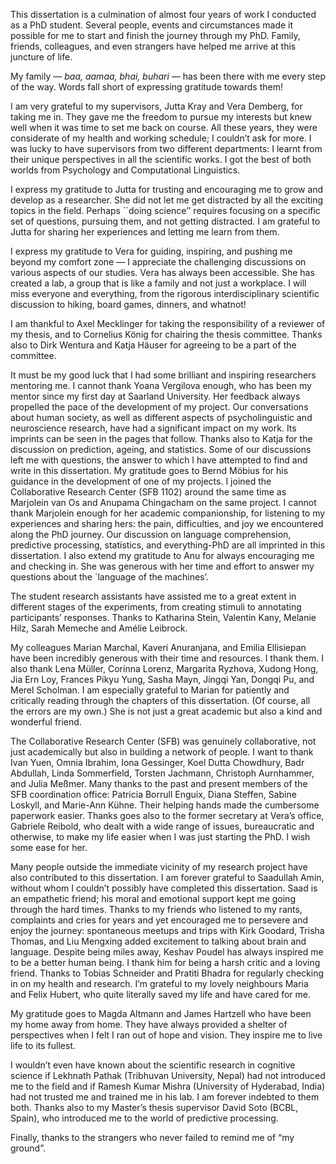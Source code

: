 This dissertation is a culmination of almost four years of work I conducted as a PhD student.
Several people, events and circumstances made it possible for me to start and finish the journey through my PhD.
Family, friends, colleagues, and even strangers have helped me arrive at this juncture of life.

My family --- *baa, aamaa, bhai, buhari* --- has been there with me every step of the way.
Words fall short of expressing gratitude towards them!

I am very grateful to my supervisors, Jutta Kray and Vera Demberg, for taking me in.
They gave me the freedom to pursue my interests but knew well when it was time to set me back on course.
All these years, they were considerate of my health and working schedule;
I couldn't ask for more.
I was lucky to have supervisors from two different departments:
I learnt from their unique perspectives in all the scientific works.
I got the best of both worlds from Psychology and Computational Linguistics.

I express my gratitude to Jutta for trusting and encouraging me to grow and develop as a researcher.
She did not let me get distracted by all the exciting topics in the field.
Perhaps ``doing science'' requires focusing on a specific set of questions, pursuing them, and not getting distracted.
I am grateful to Jutta for sharing her experiences and letting me learn from them.

I express my gratitude to Vera for guiding, inspiring, and pushing me beyond my comfort zone ---
I appreciate the challenging discussions on various aspects of our studies.
Vera has always been accessible.
She has created a lab, a group that is like a family and not just a workplace.
I will miss everyone and everything, from the rigorous interdisciplinary scientific discussion to hiking, board games, dinners, and whatnot!

I am thankful to Axel Mecklinger for taking the responsibility of a reviewer of my thesis, and to Cornelius König for chairing the thesis committee.
Thanks also to Dirk Wentura and Katja Häuser for agreeing to be a part of the committee.


It must be my good luck that I had some brilliant and inspiring researchers mentoring me.
I cannot thank Yoana Vergilova enough, who has been my mentor since my first day at Saarland University.
Her feedback always propelled the pace of the development of my project.
Our conversations about human society, as well as different aspects of psycholinguistic and neuroscience research, have had a significant impact on my work.
Its imprints can be seen in the pages that follow.
Thanks also to Katja for the discussion on prediction, ageing, and statistics.
Some of our discussions left me with questions, the answer to which I have attempted to find and write in this dissertation.
My gratitude goes to Bernd Möbius for his guidance in the development of one of my projects.
I joined the Collaborative Research Center (SFB 1102) around the same time as Marjolein van Os and Anupama Chingacham on the same project.
I cannot thank Marjolein enough for her academic companionship, for listening to my experiences and sharing hers: the pain, difficulties, and joy we encountered along the PhD journey.
Our discussion on language comprehension, predictive processing, statistics, and everything-PhD are all imprinted in this dissertation.
I also extend my gratitude to Anu for always encouraging me and checking in.
 She was generous with her time and effort to answer my questions about the `language of the machines'.


The student research assistants have assisted me to a great extent in different stages of the experiments, from creating stimuli to annotating participants' responses.
Thanks to Katharina Stein, Valentin Kany, Melanie Hilz, Sarah Memeche and Amélie Leibrock.

My colleagues Marian Marchal, Kaveri Anuranjana, and Emilia Ellisiepan have been incredibly generous with their time and resources.
I thank them.
I also thank Lena Müller, Corinna Lorenz, Margarita Ryzhova, Xudong Hong, Jia Ern Loy, Frances Pikyu Yung, Sasha Mayn, Jingqi Yan, Dongqi Pu, and Merel Scholman.
I am especially grateful to Marian for patiently and critically reading through the chapters of this dissertation.
(Of course, all the errors are my own.)
She is not just a great academic but also a kind and wonderful friend.

The Collaborative Research Center (SFB) was genuinely collaborative, not just academically but also in building a network of people.
I want to thank Ivan Yuen, Omnia Ibrahim, Iona Gessinger, Koel Dutta Chowdhury, Badr Abdullah, Linda Sommerfield, Torsten Jachmann, Christoph Aurnhammer, and Julia Meßmer. 
 Many thanks to the past and present members of the SFB coordination office: Patricia Borrull Enguix, Diana Steffen, Sabine Loskyll, and Marie-Ann Kühne.
Their helping hands made the cumbersome paperwork easier.
Thanks goes also to the former secretary at Vera's office, Gabriele Reibold, who dealt with a wide range of issues, bureaucratic and otherwise, to make my life easier when I was just starting the PhD.
I wish some ease for her.

Many people outside the immediate vicinity of my research project have also contributed to this dissertation.
I am forever grateful to Saadullah Amin, without whom I couldn't possibly have completed this dissertation.
Saad is an empathetic friend;
his moral and emotional support kept me going through the hard times.
Thanks to my friends who listened to my rants, complaints and cries for years and yet encouraged me to persevere and enjoy the journey:
spontaneous meetups and trips with Kirk Goodard, Trisha Thomas, and Liu Mengxing added excitement to talking about brain and language.
Despite being miles away, Keshav Poudel has always inspired me to be a better human being.
I thank him for being a harsh critic and a loving friend.
Thanks to Tobias Schneider and Pratiti Bhadra for regularly checking in on my health and research.
I'm grateful to my lovely neighbours Maria and Felix Hubert, who quite literally saved my life and have cared for me.

My gratitude goes to Magda Altmann and James Hartzell who have been my home away from home.
They have always provided a shelter of perspectives when I felt I ran out of hope and vision.
They inspire me to live life to its fullest.

I wouldn't even have known about the scientific research in cognitive science if Lekhnath Pathak (Tribhuvan University, Nepal) had not introduced me to the field and if Ramesh Kumar Mishra (University of Hyderabad, India) had not trusted me and trained me in his lab.
I am forever indebted to them both.
Thanks also to my Master's thesis supervisor David Soto (BCBL, Spain), who introduced me to the world of predictive processing.

Finally, thanks to the strangers who never failed to remind me of "my ground".

\begin{flushright}
Pratik Bhandari \\
Saarbrücken \\
17 October 2022
\end{flushright}
